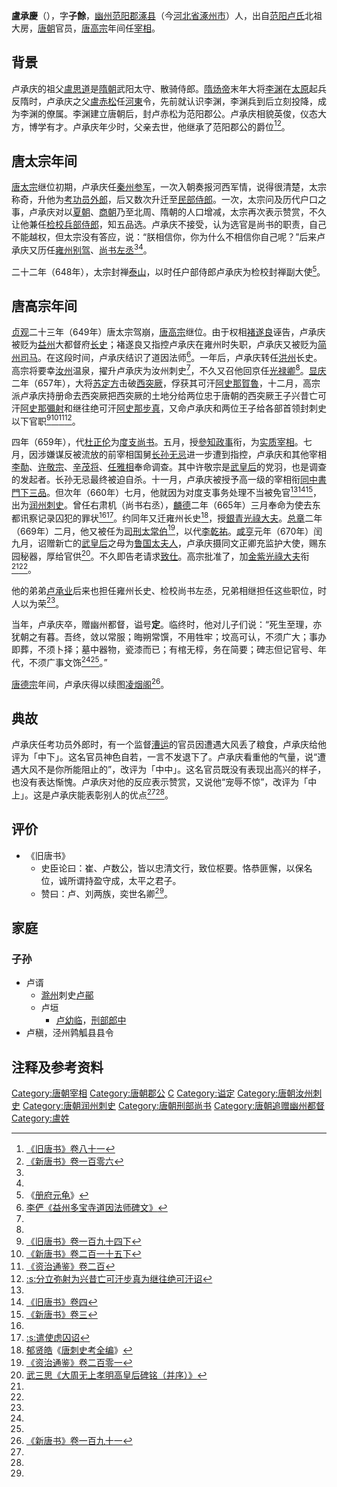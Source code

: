 {{Infobox Biography
| subject_name   = 盧承慶 
| image_name     = 
| image_size     = 
| image_caption  = 
| date_of_birth  = 595年
| place_of_birth = [[隋朝|隋朝]]
| date_of_death  = 670年
| place_of_death = [[唐朝|唐朝]]
| occupation     = [[唐朝|唐朝]]官员
}}

'''盧承慶'''（{{bd|595年||670年||catIdx=L卢}}），字'''子餘'''，[[幽州|幽州]][[范阳郡|范阳郡]][[涿县|涿县]]（今[[河北省|河北省]][[涿州市|涿州市]]）人，出自[[范阳卢氏|范阳卢氏]]北祖大房，[[唐朝|唐朝]]官员，[[唐高宗|唐高宗]]年间任[[宰相|宰相]]。

== 背景 ==
卢承庆的祖父[[盧思道|盧思道]]是[[隋朝|隋朝]]武阳太守、散骑侍郎。[[隋炀帝|隋炀帝]]末年大将[[李渊|李渊]]在[[太原|太原]]起兵反隋时，卢承庆之父[[盧赤松|盧赤松]]任[[河東|河東]]令，先前就认识李渊，李渊兵到后立刻投降，成为李渊的僚属。李渊建立唐朝后，封卢赤松为范阳郡公。卢承庆相貌英俊，仪态大方，博学有才。卢承庆年少时，父亲去世，他继承了范阳郡公的爵位<ref name=BT81>[[:s:旧唐书/卷81|《旧唐书》卷八十一]]</ref><ref name=NBT106>[[:s:新唐书/卷106|《新唐书》卷一百零六]]</ref>。

== 唐太宗年间 ==
[[唐太宗|唐太宗]]继位初期，卢承庆任[[秦州|秦州]][[参军|参军]]，一次入朝奏报河西军情，说得很清楚，太宗称奇，升他为[[考功员外郎|考功员外郎]]，后又数次升迁至[[民部侍郎|民部侍郎]]。一次，太宗问及历代户口之事，卢承庆对以[[夏朝|夏朝]]、[[商朝|商朝]]乃至北周、隋朝的人口增减，太宗再次表示赞赏，不久让他兼任[[检校|检校]][[兵部侍郎|兵部侍郎]]，知五品选。卢承庆不接受，认为选官是尚书的职责，自己不能越权，但太宗没有答应，说：“朕相信你，你为什么不相信你自己呢？”后来卢承庆又历任[[雍州|雍州]][[别驾|别驾]]、[[尚书左丞|尚书左丞]]<ref name="BT81" /><ref name="NBT106" />。

二十二年（648年），太宗封禅[[泰山|泰山]]，以时任户部侍郎卢承庆为检校封禅副大使<ref name=CFYG>《[[册府元龟|册府元龟]]》</ref>。

== 唐高宗年间 ==
[[贞观|贞观]]二十三年（649年）唐太宗驾崩，[[唐高宗|唐高宗]]继位。由于权相[[褚遂良|褚遂良]]诬告，卢承庆被贬为[[益州|益州]]大都督府[[长史|长史]]；褚遂良又指控卢承庆在雍州时失职，卢承庆又被贬为[[简州|简州]][[司马|司马]]。在这段时间，卢承庆结识了道因法师<ref>[[:s:益州多宝寺道因法师碑文|李俨《益州多宝寺道因法师碑文》]]</ref>。一年后，卢承庆转任[[洪州|洪州]]长史。高宗将要幸[[汝州|汝州]]温泉，擢升卢承庆为汝州刺史<ref name=NBT106/>，不久又召他回京任[[光禄卿|光禄卿]]<ref name="BT81" />。[[显庆|显庆]]二年（657年），大将[[苏定方|苏定方]]击破[[西突厥|西突厥]]，俘获其可汗[[阿史那賀魯|阿史那賀魯]]，十二月，高宗派卢承庆持册命去西突厥把西突厥的土地分给两位忠于唐朝的西突厥王子兴昔亡可汗[[阿史那彌射|阿史那彌射]]和继往绝可汗[[阿史那步真|阿史那步真]]，又命卢承庆和两位王子给各部首领封刺史以下官职<ref>[[:s:旧唐书/卷194下|《旧唐书》卷一百九十四下]]</ref><ref>[[:s:新唐书/卷215下|《新唐书》卷二百一十五下]]</ref><ref name=ZZTJ200>[[:s:资治通鉴/卷200|《资治通鉴》卷二百]]</ref><ref>[[:s:分立弥射为兴昔亡可汗步真为继往绝可汗诏|:s:分立弥射为兴昔亡可汗步真为继往绝可汗诏]]</ref>。

四年（659年），代[[杜正伦|杜正伦]]为[[度支尚书|度支尚书]]。五月，授[[參知政事|參知政事]]衔，为[[实质宰相|实质宰相]]。七月，因涉嫌谋反被流放的前宰相国舅[[长孙无忌|长孙无忌]]进一步遭到指控，卢承庆和其他宰相[[李勣|李勣]]、[[许敬宗|许敬宗]]、[[辛茂将|辛茂将]]、[[任雅相|任雅相]]奉命调查。其中许敬宗是[[武则天|武皇后]]的党羽，也是调查的发起者。长孙无忌最终被迫自杀。十一月，卢承庆被授予高一级的宰相衔[[同中書門下三品|同中書門下三品]]。但次年（660年）七月，他就因为对度支事务处理不当被免官<ref name=ZZTJ200/><ref>[[:s:旧唐书/卷4|《旧唐书》卷四]]</ref><ref>[[:s:新唐书/卷3|《新唐书》卷三]]</ref>，出为[[润州|润州]][[刺史|刺史]]。曾任右肃机（尚书右丞），[[麟德|麟德]]二年（665年）三月奉命为使去东都讯察记录囚犯的罪状<ref name=CFYG/><ref>[[:s:遣使虑囚诏|:s:遣使虑囚诏]]</ref>。约同年又迁雍州长史<ref>[[郁贤皓|郁贤皓]]《[[唐刺史考全编|唐刺史考全编]]》</ref>，授[[銀青光祿大夫|銀青光祿大夫]]。[[总章|总章]]二年（669年）二月，他又被任为[[司刑太常伯|司刑太常伯]]<ref name=ZZTJ201>[[:s:资治通鉴/卷201|《资治通鉴》卷二百零一]]</ref>，以代[[李乾祐|李乾祐]]。[[咸亨|咸亨]]元年（670年）闰九月，诏赠新亡的[[武则天|武皇后]]之母为[[孝明高皇后|鲁国太夫人]]，卢承庆摄同文正卿充监护大使，赐东园秘器，厚给官供<ref>[[:s:大周无上孝明高皇后碑铭（并序）|武三思《大周无上孝明高皇后碑铭（并序）》]]</ref>。不久即告老请求[[致仕|致仕]]。高宗批准了，加[[金紫光祿大夫|金紫光祿大夫]]衔<ref name=BT81/><ref name=NBT106/>。

他的弟弟[[卢承业|卢承业]]后来也担任雍州长史、检校尚书左丞，兄弟相继担任这些职位，时人以为荣<ref name=BT81/>。

当年，卢承庆卒，赠幽州都督，谥号'''定'''。临终时，他对儿子们说：“死生至理，亦犹朝之有暮。吾终，敛以常服；晦朔常馔，不用牲牢；坟高可认，不须广大；事办即葬，不须卜择；墓中器物，瓷漆而已；有棺无椁，务在简要；碑志但记官号、年代，不须广事文饰<ref name=BT81/><ref name=NBT106/>。”

[[唐德宗|唐德宗]]年间，卢承庆得以续图[[凌烟阁|凌烟阁]]<ref>[[:s:新唐书/卷191|《新唐书》卷一百九十一]]</ref>。

== 典故 ==
卢承庆任考功员外郎时，有一个监督[[漕运|漕运]]的官员因遭遇大风丢了粮食，卢承庆给他评为「中下」。这名官员神色自若，一言不发退下了。卢承庆看重他的气量，说“遭遇大风不是你所能阻止的”，改评为「中中」。这名官员既没有表现出高兴的样子，也没有表达惭愧。卢承庆对他的反应表示赞赏，又说他“宠辱不惊”，改评为「中上」。这是卢承庆能表彰别人的优点<ref name=NBT106/><ref name=ZZTJ201/>。

== 评价 ==
*《旧唐书》
**史臣论曰：崔、卢数公，皆以忠清文行，致位枢要。恪恭匪懈，以保名位，诚所谓持盈守成，太平之君子。
**赞曰：卢、刘两族，奕世名卿<ref name=BT81/>。

== 家庭 ==
=== 子孙 ===
*卢谞
**[[滁州|滁州]]刺史[[卢鄖|卢鄖]]
**卢垣
***[[卢幼临|卢幼临]]，[[刑部郎中|刑部郎中]]
*卢稹，泾州鹑觚县县令

== 注释及参考资料 ==
{{reflist}}

{{DEFAULTSORT:L}}
[[Category:唐朝宰相|Category:唐朝宰相]]
[[Category:唐朝郡公|Category:唐朝郡公]]
[[Category:范陽盧氏|C]]
[[Category:谥定|Category:谥定]]
[[Category:唐朝汝州刺史|Category:唐朝汝州刺史]]
[[Category:唐朝润州刺史|Category:唐朝润州刺史]]
[[Category:唐朝刑部尚书|Category:唐朝刑部尚书]]
[[Category:唐朝追赠幽州都督|Category:唐朝追赠幽州都督]]
[[Category:盧姓|Category:盧姓]]